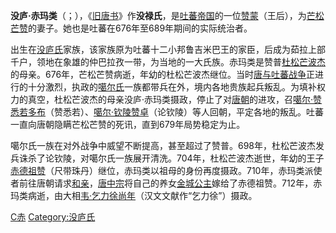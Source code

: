 {{unreferenced|time=2015-05-14T13:11:38+00:00}}
'''没庐·赤玛类'''（{{Bo|z=འབྲོ་ཟ་ཁྲི་མ་ལོད།|w=vBro Khri ma lod|t=Dro Trimalo}}；{{bd|？||712年||catIdx=C}}），《[[旧唐书|旧唐书]]》作'''没禄氏'''，是[[吐蕃帝国|吐蕃帝国]]的一位[[赞蒙|赞蒙]]（王后），为[[芒松芒赞|芒松芒赞]]的妻子。她也是吐蕃在676年至689年期间的实际统治者。

出生在[[没庐氏|没庐氏]]家族，该家族原为吐蕃十二小邦鲁吉米巴王的家臣，后成为茹拉上部千户，领地在象雄的仲巴拉孜一带，为当地的一大氏族。赤玛类是赞普[[杜松芒波杰|杜松芒波杰]]的母亲。676年，芒松芒赞病逝，年幼的杜松芒波杰继位。当时[[唐与吐蕃战争|唐与吐蕃战争]]正进行的十分激烈，执政的[[噶尔氏|噶尔氏]]一族都带兵在外，境内各地贵族起兵叛乱。为填补权力的真空，杜松芒波杰的母亲没庐·赤玛类摄政，停止了对[[唐朝|唐朝]]的进攻，召[[赞悉若|噶尔·赞悉若多布]]（赞悉若）、[[论钦陵|噶尔·钦陵赞卓]]（论钦陵）等人回朝，平定各地的叛乱。吐蕃一直向唐朝隐瞒芒松芒赞的死讯，直到679年局势稳定为止。

噶尔氏一族在对外战争中威望不断提高，甚至超过了赞普。698年，杜松芒波杰发兵诛杀了论钦陵，对噶尔氏一族展开清洗。704年，杜松芒波杰逝世，年幼的王子[[赤德祖赞|赤德祖赞]]（尺带珠丹）继位，赤玛类以祖母的身份再度摄政。710年，赤玛类派使者前往唐朝请求[[和亲|和亲]]，[[唐中宗|唐中宗]]将自己的养女[[金城公主|金城公主]]嫁给了赤德祖赞。712年，赤玛类病逝，由大相[[乞力徐|韦·乞力徐尚年]]（汉文文献作“乞力徐”）摄政。

[[Category:吐蕃君主配偶|C赤]]
[[Category:没庐氏|Category:没庐氏]]